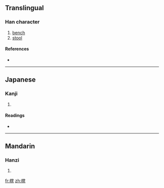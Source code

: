 ==Translingual==

===Han character===
{{Han char|rn=75|rad=木|as=14|sn=18|four=|canj=木弓廿弓 (DNTN)}}

# [[bench]]
# [[stool]]

====References====
* {{Han ref|kx=0559.261|dkj=15779|dj=0948.360|hdz=21311.110|uh=6AC8|ud=27336}}

----

==Japanese==

===Kanji===
{{ja-kanji|grade=|rs=木14}}

# {{defn|Japanese}}

====Readings====
* {{ja-readings|on=[[とう]] (tō)|kun=[[こしかけ]] (koshikake)}}

----

==Mandarin==

===Hanzi===
{{cmn-hanzi|pin=[[dèng]] ([[deng4]])|wg=teng<sup>4</sup>}}

# {{defn|Mandarin}}

[[fr:櫈]]
[[zh:櫈]]